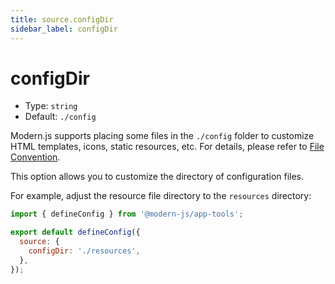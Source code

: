 ```yaml
---
title: source.configDir
sidebar_label: configDir
---
```

# configDir

- Type: `string`
- Default: `./config`

Modern.js supports placing some files in the `./config` folder to customize HTML templates, icons, static resources, etc. For details, please refer to [File Convention](/apis/app/hooks/config/html).

This option allows you to customize the directory of configuration files.

For example, adjust the resource file directory to the `resources` directory:

```js title="modern.config.ts"
import { defineConfig } from '@modern-js/app-tools';

export default defineConfig({
  source: {
    configDir: './resources',
  },
});
```
